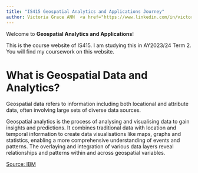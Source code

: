 ```yaml
---
title: "IS415 Geospatial Analytics and Applications Journey"
author: Victoria Grace ANN  <a href="https://www.linkedin.com/in/victoriagraceann2021/"><img src="img/linkedin_logo.png" alt="LinkedIn logo" width="30"></a> <a href="https://github.com/guacodemoleh"><img src="img/github_logo.png" alt="Github logo" width="30"></a> 
---
```


Welcome to **Geospatial Analytics and Applications**!

This is the course website of IS415. I am studying this in AY2023/24 Term 2. You will find my coursework on this website.

# What is Geospatial Data and Analytics?
Geospatial data refers to information including both locational and attribute data, often involving large sets of diverse data sources. 

Geospatial analytics is the process of analysing and visualising data to gain insights and predictions. It combines traditional data with location and temporal information to create data visualisations like maps, graphs and statistics, enabling a more comprehensive understanding of events and patterns. The overlaying and integration of various data layers reveal relationships and patterns within and across geospatial variables.

[Source: IBM](https://www.ibm.com/topics/geospatial-data)

